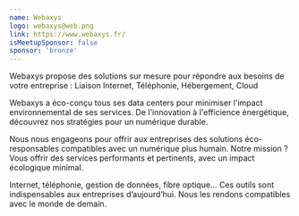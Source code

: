 ```yaml
---
name: Webaxys
logo: webaxys@web.png
link: https://www.webaxys.fr/
isMeetupSponsor: false
sponsor: 'bronze'
---
```


Webaxys propose des solutions sur mesure pour répondre aux besoins de votre entreprise : Liaison Internet, Téléphonie, Hébergement, Cloud

Webaxys a éco-conçu tous ses data centers pour minimiser l'impact environnemental de ses services. De l'innovation à l'efficience énergétique, découvrez nos stratégies pour un numérique durable.

Nous nous engageons pour offrir aux entreprises des solutions éco-responsables compatibles avec un numérique plus humain. Notre mission ? Vous offrir des services performants et pertinents, avec un impact écologique minimal.

Internet, téléphonie, gestion de données, fibre optique… Ces outils sont indispensables aux entreprises d’aujourd’hui. Nous les rendons compatibles avec le monde de demain.